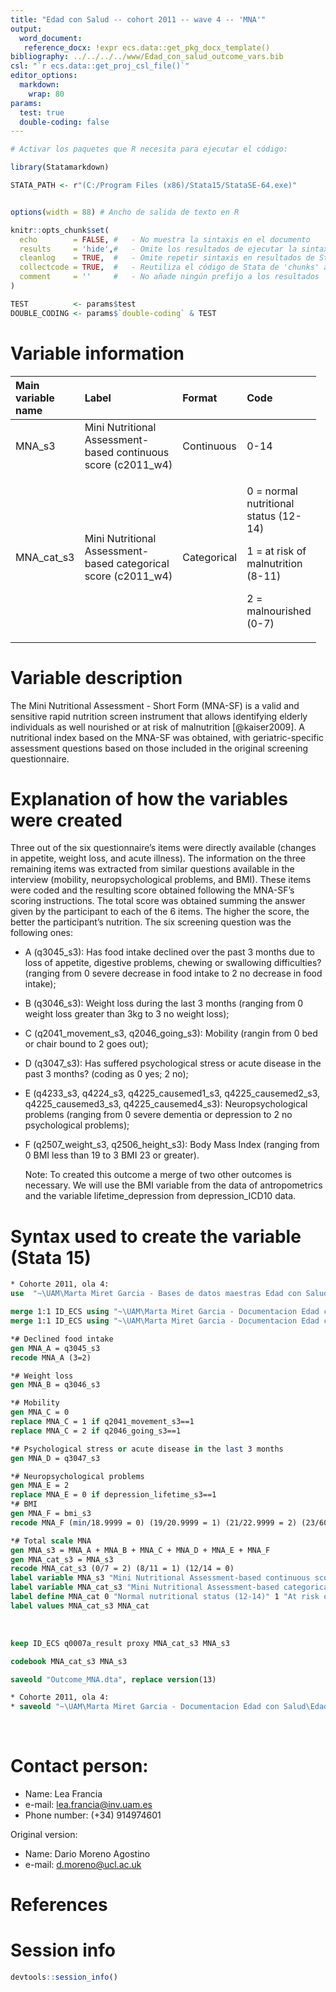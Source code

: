 ```yaml
---
title: "Edad con Salud -- cohort 2011 -- wave 4 -- 'MNA'" 
output:
  word_document:
   reference_docx: !expr ecs.data::get_pkg_docx_template()
bibliography: ../../../../www/Edad_con_salud_outcome_vars.bib 
csl: "`r ecs.data::get_proj_csl_file()`"
editor_options: 
  markdown:
    wrap: 80
params:
  test: true
  double-coding: false
---
```


```r
# Activar los paquetes que R necesita para ejecutar el código:

library(Statamarkdown)

STATA_PATH <- r"(C:/Program Files (x86)/Stata15/StataSE-64.exe)"


options(width = 88) # Ancho de salida de texto en R

knitr::opts_chunk$set(
  echo        = FALSE, #   - No muestra la sintaxis en el documento
  results     = 'hide',#   - Omite los resultados de ejecutar la sintaxis
  cleanlog    = TRUE,  #   - Omite repetir sintaxis en resultados de Stata
  collectcode = TRUE,  #   - Reutiliza el código de Stata de 'chunks' anteriores
  comment     = ''     #   - No añade ningún prefijo a los resultados
)

TEST          <- params$test
DOUBLE_CODING <- params$`double-coding` & TEST
```

# Variable information

+----------------+-------------------------+----------------+----------------+
| Main variable  | Label                   | Format         | Code           |
| name           |                         |                |                |
+:===============+:========================+:===============+:===============+
| MNA_s3         | Mini Nutritional        | Continuous     | 0-14           |
|                | Assessment-based        |                |                |
|                | continuous score        |                |                |
|                | (c2011_w4)              |                |                |
+----------------+-------------------------+----------------+----------------+
| MNA_cat_s3     | Mini Nutritional        | Categorical    | 0 = normal     |
|                | Assessment-based        |                | nutritional    |
|                | categorical score       |                | status (12-14) |
|                | (c2011_w4)              |                |                |
|                |                         |                | 1 = at risk of |
|                |                         |                | malnutrition   |
|                |                         |                | (8-11)         |
|                |                         |                |                |
|                |                         |                | 2 =            |
|                |                         |                | malnourished   |
|                |                         |                | (0-7)          |
+----------------+-------------------------+----------------+----------------+

# Variable description

The Mini Nutritional Assessment - Short Form (MNA-SF) is a valid and sensitive
rapid nutrition screen instrument that allows identifying elderly individuals as
well nourished or at risk of malnutrition [@kaiser2009]. A nutritional index
based on the MNA-SF was obtained, with geriatric-specific assessment questions
based on those included in the original screening questionnaire.

# Explanation of how the variables were created

Three out of the six questionnaire's items were directly available (changes in
appetite, weight loss, and acute illness). The information on the three
remaining items was extracted from similar questions available in the interview
(mobility, neuropsychological problems, and BMI). These items were coded and the
resulting score obtained following the MNA-SF's scoring instructions. The total
score was obtained summing the answer given by the participant to each of the 6
items. The higher the score, the better the participant's nutrition. The six
screening question was the following ones:

-   A (q3045_s3): Has food intake declined over the past 3 months due to loss of
    appetite, digestive problems, chewing or swallowing difficulties? (ranging
    from 0 severe decrease in food intake to 2 no decrease in food intake);

-   B (q3046_s3): Weight loss during the last 3 months (ranging from 0 weight
    loss greater than 3kg to 3 no weight loss);

-   C (q2041_movement_s3, q2046_going_s3): Mobility (rangin from 0 bed or chair
    bound to 2 goes out);

-   D (q3047_s3): Has suffered psychological stress or acute disease in the past
    3 months? (coding as 0 yes; 2 no);

-   E (q4233_s3, q4224_s3, q4225_causemed1_s3, q4225_causemed2_s3,
    q4225_causemed3_s3, q4225_causemed4_s3): Neuropsychological problems
    (ranging from 0 severe dementia or depression to 2 no psychological
    problems);

-   F (q2507_weight_s3, q2506_height_s3): Body Mass Index (ranging from 0 BMI
    less than 19 to 3 BMI 23 or greater).

    Note: To created this outcome a merge of two other outcomes is necessary. We
    will use the BMI variable from the data of antropometrics and the variable
    lifetime_depression from depression_ICD10 data.

# Syntax used to create the variable (Stata 15)

```stata
* Cohorte 2011, ola 4:
use  "~\UAM\Marta Miret Garcia - Bases de datos maestras Edad con Salud\Ola_4\Cohorte 2011\rawdata_c2011w4.dta"
```

```stata
merge 1:1 ID_ECS using "~\UAM\Marta Miret Garcia - Documentacion Edad con Salud\Edad con salud - Ola 4\Outcomes\Cohorte 2011\Outcome datasets\Outcome_depression_ICD10.dta", generate(newvar)
merge 1:1 ID_ECS using "~\UAM\Marta Miret Garcia - Documentacion Edad con Salud\Edad con salud - Ola 4\Outcomes\Cohorte 2011\Outcome datasets\Outcome_anthropometricmeasures.dta"

*# Declined food intake
gen MNA_A = q3045_s3
recode MNA_A (3=2)

*# Weight loss
gen MNA_B = q3046_s3

*# Mobility
gen MNA_C = 0
replace MNA_C = 1 if q2041_movement_s3==1
replace MNA_C = 2 if q2046_going_s3==1

*# Psychological stress or acute disease in the last 3 months
gen MNA_D = q3047_s3

*# Neuropsychological problems
gen MNA_E = 2
replace MNA_E = 0 if depression_lifetime_s3==1
*# BMI
gen MNA_F = bmi_s3 
recode MNA_F (min/18.9999 = 0) (19/20.9999 = 1) (21/22.9999 = 2) (23/60 = 3) 

*# Total scale MNA
gen MNA_s3 = MNA_A + MNA_B + MNA_C + MNA_D + MNA_E + MNA_F
gen MNA_cat_s3 = MNA_s3
recode MNA_cat_s3 (0/7 = 2) (8/11 = 1) (12/14 = 0)
label variable MNA_s3 "Mini Nutritional Assessment-based continuous score (c2011_w4)"
label variable MNA_cat_s3 "Mini Nutritional Assessment-based categorical score (c2011_w4)"
label define MNA_cat 0 "Normal nutritional status (12-14)" 1 "At risk of malnutrition (8-11)" 2 "Malnourished (0-7)"
label values MNA_cat_s3 MNA_cat

```

<br>

```stata
keep ID_ECS q0007a_result proxy MNA_cat_s3 MNA_s3

codebook MNA_cat_s3 MNA_s3
```

```stata
saveold "Outcome_MNA.dta", replace version(13)
```

```stata
* Cohorte 2011, ola 4:
* saveold "~\UAM\Marta Miret Garcia - Documentacion Edad con Salud\Edad con salud - Ola 4\Outcomes\Cohorte 2011\Outcome datasets\Outcome_MNA.dta", replace version(13)
```

<br>

# Contact person:

-   Name: Lea Francia
-   e-mail: [lea.francia\@inv.uam.es](mailto:lea.francia@inv.uam.es){.email}
-   Phone number: (+34) 914974601

Original version:

-   Name: Dario Moreno Agostino
-   e-mail: [d.moreno\@ucl.ac.uk](mailto:d.moreno@ucl.ac.uk){.email}

# References

::: {#refs}
:::

\newpage

# Session info

```r
devtools::session_info()
```
